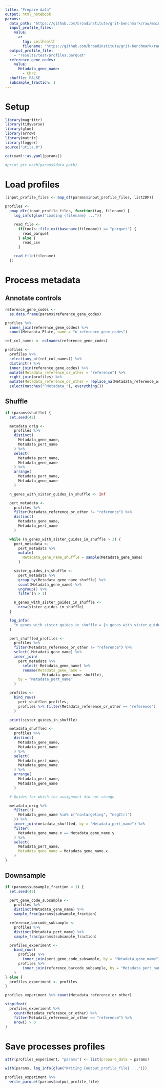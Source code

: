 ```yaml
---
title: "Prepare data"
output: html_notebook
params:
  data_path: "https://github.com/broadinstitute/grit-benchmark/raw/main/1.calculate-metrics/cell-health/data/"
  input_profile_files:
    value:
      a:
        tag: cellhealth
        filename: "https://github.com/broadinstitute/grit-benchmark/raw/main/1.calculate-metrics/cell-health/data/cell_health_merged_feature_select.csv.gz"
  output_profile_file:
    - "results/test/profiles.parquet"
  reference_gene_codes:
    value:
      Metadata_gene_name:
        - Chr2
  shuffle: FALSE
  subsample_fraction: 1
---
```


# Setup

```r
library(magrittr)
library(tidyverse)
library(glue)
library(arrow)
library(matric)
library(logger)
source("utils.R")
```

```r
cat(yaml::as.yaml(params))
```


```r
#print_git_hash(params$data_path)
```

# Load profiles

```r
(input_profile_files <- map_df(params$input_profile_files, list2DF))
```


```r
profiles <-
  pmap_dfr(input_profile_files, function(tag, filename) {
    log_info(glue("Loading {filename} ..."))

    read_file <-
      if(tools::file_ext(basename(filename)) == "parquet") {
        read_parquet
      } else {
        read_csv
      }

    read_file(filename)
  })
```

# Process metadata

## Annotate controls

```r
reference_gene_codes <-
  as.data.frame(params$reference_gene_codes)
```


```r
profiles %>%
  inner_join(reference_gene_codes) %>%
  count(Metadata_Plate, name = "n_reference_gene_codes")
```


```r
ref_col_names <- colnames(reference_gene_codes)

profiles <-
  profiles %>%
  select(any_of(ref_col_names)) %>%
  distinct() %>%
  inner_join(reference_gene_codes) %>%
  mutate(Metadata_reference_or_other = "reference") %>%
  right_join(profiles) %>%
  mutate(Metadata_reference_or_other = replace_na(Metadata_reference_or_other, "pert")) %>%
  select(matches("^Metadata_"), everything())
```

## Shuffle

```r
if (params$shuffle) {
  set.seed(42)

  metadata_orig <-
    profiles %>%
    distinct(
      Metadata_gene_name,
      Metadata_pert_name
    ) %>%
    select(
      Metadata_pert_name,
      Metadata_gene_name
    ) %>%
    arrange(
      Metadata_pert_name,
      Metadata_gene_name
    )

  n_genes_with_sister_guides_in_shuffle <- Inf

  pert_metadata <-
    profiles %>%
    filter(Metadata_reference_or_other != "reference") %>%
    distinct(
      Metadata_gene_name,
      Metadata_pert_name
    )

  while (n_genes_with_sister_guides_in_shuffle > 3) {
    pert_metadata <-
      pert_metadata %>%
      mutate(
        Metadata_gene_name_shuffle = sample(Metadata_gene_name)
      )

    sister_guides_in_shuffle <-
      pert_metadata %>%
      group_by(Metadata_gene_name_shuffle) %>%
      count(Metadata_gene_name) %>%
      ungroup() %>%
      filter(n > 1)

    n_genes_with_sister_guides_in_shuffle <-
      nrow(sister_guides_in_shuffle)
  }

  log_info(
    "n_genes_with_sister_guides_in_shuffle = {n_genes_with_sister_guides_in_shuffle}"
  )

  pert_shuffled_profiles <-
    profiles %>%
    filter(Metadata_reference_or_other != "reference") %>%
    select(-Metadata_gene_name) %>%
    inner_join(
      pert_metadata %>%
        select(-Metadata_gene_name) %>%
        rename(Metadata_gene_name =
                 Metadata_gene_name_shuffle),
      by = "Metadata_pert_name"
    )

  profiles <-
    bind_rows(
      pert_shuffled_profiles,
      profiles %>% filter(Metadata_reference_or_other == "reference")
    )

  print(sister_guides_in_shuffle)

  metadata_shuffled <-
    profiles %>%
    distinct(
      Metadata_gene_name,
      Metadata_pert_name
    ) %>%
    select(
      Metadata_pert_name,
      Metadata_gene_name
    ) %>%
    arrange(
      Metadata_pert_name,
      Metadata_gene_name
    )

  # Guides for which the assignment did not change

  metadata_orig %>%
    filter(!(
      Metadata_gene_name %in% c("nontargeting", "negCtrl")
    )) %>%
    inner_join(metadata_shuffled, by = "Metadata_pert_name") %>%
    filter(
      Metadata_gene_name.x == Metadata_gene_name.y
    ) %>%
    select(
      Metadata_pert_name,
      Metadata_gene_name = Metadata_gene_name.x
    )
}
```

## Downsample

```r
if (params$subsample_fraction < 1) {
  set.seed(42)

  pert_gene_code_subsample <-
    profiles %>%
    distinct(Metadata_gene_name) %>%
    sample_frac(params$subsample_fraction)

  reference_barcode_subsample <-
    profiles %>%
    distinct(Metadata_pert_name) %>%
    sample_frac(params$subsample_fraction)

  profiles_experiment <-
    bind_rows(
      profiles %>%
        inner_join(pert_gene_code_subsample, by = "Metadata_gene_name"),
      profiles %>%
        inner_join(reference_barcode_subsample, by = "Metadata_pert_name")
    )
} else {
  profiles_experiment <- profiles
}
```


```r
profiles_experiment %>% count(Metadata_reference_or_other)
```


```r
stopifnot(
  profiles_experiment %>%
    count(Metadata_reference_or_other) %>%
    filter(Metadata_reference_or_other == "reference") %>%
    nrow() > 0
)
```

# Save processes profiles

```r
attr(profiles_experiment, "params") <- list(prepare_data = params)
```

```r
with(params, log_info(glue("Writing {output_profile_file} ...")))

profiles_experiment %>%
  write_parquet(params$output_profile_file)
```

